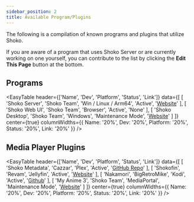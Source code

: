 ```yaml
---
sidebar_position: 2
title: Available Program/Plugins
---
```



The following is a compilation of known programs and plugins that utilize Shoko.

If you are aware of a program that uses Shoko Server or are currently working on one yourself, you can contribute to the list by clicking the **Edit This Page** button at the bottom.

## Programs

<EasyTable
  header={['Name', 'Dev', 'Platform', 'Status', 'Link']}
  data={[
    [
      'Shoko Server',
      'Shoko Team',
      'Win / Linux / Arm64',
      'Active',
      '<a href="https://shokoanime.com/download">Website</a>'
    ],
    [
      'Shoko Web UI',
      'Shoko Team',
      'Browser',
      'Active',
      'None'
    ],
    [
      'Shoko Desktop',
      'Shoko Team',
      'Windows',
      'Maintenance Mode',
      '<a href="https://shokoanime.com/download">Website</a>'
    ]
  ]}
  center={true}
  columnWidths={{ Name: '20%', Dev: '20%', Platform: '20%', Status: '20%', Link: '20%' }}
/>

## Media Player Plugins

<EasyTable
  header={['Name', 'Dev', 'Platform', 'Status', 'Link']}
  data={[
    [
      'Shoko Metadata',
      'Cazzar',
      'Plex',
      'Active',
      '<a href="https://github.com/Cazzar/ShokoMetadata.bundle">GitHub Repo</a>'
    ],
    [
      'Shokofin',
      'Revam',
      'Jellyfin',
      'Active',
      '<a href="https://shokoanime.com/download">Website</a>'
    ],
    [
      'Nakamori',
      'BigRetroMike',
      'Kodi',
      'Active',
      '<a href="https://github.com/bigretromike/nakamori/">Github</a>'
    ],
    [
      'My Anime 3',
      'Shoko Team',
      'MediaPortal',
      'Maintenance Mode',
      '<a href="https://shokoanime.com/download">Website</a>'
    ]
  ]}
  center={true}
  columnWidths={{ Name: '20%', Dev: '20%', Platform: '20%', Status: '20%', Link: '20%' }}
/>
